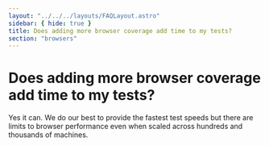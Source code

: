 ```yaml
---
layout: "../../../layouts/FAQLayout.astro"
sidebar: { hide: true }
title: Does adding more browser coverage add time to my tests?
section: "browsers"
---
```


# Does adding more browser coverage add time to my tests?

Yes it can. We do our best to provide the fastest test speeds but there are limits to browser performance even when scaled across hundreds and thousands of machines.
